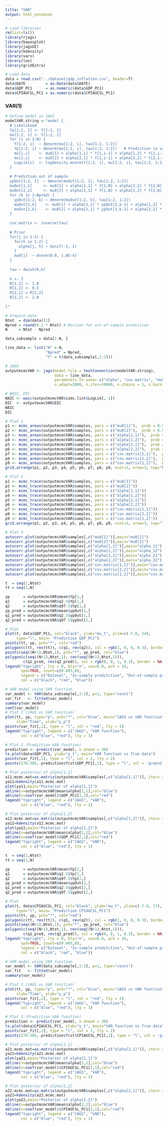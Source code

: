 ```yaml
---
title: "VAR"
output: html_notebook
---
```


```r
# Load libraries
rm(list=ls())
library(rjags)
library(bayesplot)
library(jagsUI)
library(kdensity)
library(vars)
library(loo)
library(gridExtra)
```

```r
# Load data
data = read.csv("../dataset/gdp_inflation.csv", header=T)
data$DATE         = as.Date(data$DATE)
data$GDP_PC1      = as.numeric(data$GDP_PC1)
data$CPIAUCSL_PC1 = as.numeric(data$CPIAUCSL_PC1)
```

### VAR(1)
```r
# Define model in JAGS
modelVAR.string <-"model {
  # Likelihood
  Yp[1:2, 1] <- Y[1:2, 1]
  mu[1:2, 1] <- Y[1:2, 1]
  for (i in 2:N) {
    Y[1:2, i]  ~ dmnorm(mu[1:2, i], tau[1:2, 1:2])
    Yp[1:2, i] ~ dmnorm(mu[1:2, i], tau[1:2, 1:2])   # Prediction in sample 
    mu[1,i]    <- mu0[1] + alpha[1,1] * Y[1,i-1] + alpha[1,2] * Y[2,i-1]
    mu[2,i]    <- mu0[2] + alpha[2,1] * Y[1,i-1] + alpha[2,2] * Y[2,i-1]
    LogLik[i]  <- logdensity.mnorm(Y[1:2, i], mu[1:2, i], tau[1:2, 1:2])
  }
  
  # Prediction out of sample 
  ypOut[1:2, 1]  ~ dmnorm(muOut[1:2, 1], tau[1:2, 1:2])
  muOut[1,1]     <- mu0[1] + alpha[1,1] * Y[1,N] + alpha[1,2] * Y[2,N]
  muOut[2,1]     <- mu0[2] + alpha[2,1] * Y[1,N] + alpha[2,2] * Y[2,N]
  for (k in 2:Npred) {
    ypOut[1:2, k] ~ dmnorm(muOut[1:2, k], tau[1:2, 1:2])
    muOut[1,k]    <- mu0[1] + alpha[1,1] * ypOut[1,k-1] + alpha[1,2] * ypOut[2,k-1]
    muOut[2,k]    <- mu0[2] + alpha[2,1] * ypOut[1,k-1] + alpha[2,2] * ypOut[2,k-1]
  }
  
  cov.matrix <- inverse(tau)
  
  # Prior 
  for(j in 1:2) {
    for(h in 1:2) {
      alpha[j, h] ~ dunif(-1, 1)
    }
    mu0[j]  ~ dnorm(0.0, 1.0E-4)
  }
  
  tau ~ dwish(R,k)
  
  k <- 3
  R[1,1] <- 1.0
  R[1,2] <- 0.5
  R[2,1] = R[1,2]
  R[2,2] <- 1.0
  
}"
```

```r
# Prepare data
Ntot  = dim(data)[1]
Npred = round(0.1 * Ntot) # Horizon for out-of-sample prediction
N     = Ntot - Npred

data_subsample = data[1:N, ]

line_data <- list("N" = N,
                  "Npred" = Npred,
                  "Y" = t(data_subsample[,2:3]))

# JAGS
outputmcmcVAR <- jags(model.file = textConnection(modelVAR.string),
                      data = line_data,
                      parameters.to.save= c("alpha", "cov.matrix", "mu0", "Yp", "ypOut", "LogLik"), 
                      n.adapt=1000, n.iter=10000, n.chains = 1, n.burnin = 1000)
```

```r
# WAIC, DIC
WAIC <- waic(outputmcmcVAR$sims.list$LogLik[,-1])
DIC  <- outputmcmcVAR$DIC
WAIC
DIC
```

```r
# Plot 1
p1 <- mcmc_areas(outputmcmcVAR$samples, pars = c("mu0[1]"),  prob = 0.95)
p2 <- mcmc_areas(outputmcmcVAR$samples, pars = c("mu0[2]"),  prob = 0.95)
p3 <- mcmc_areas(outputmcmcVAR$samples, pars = c("alpha[1,1]"),  prob = 0.95)
p4 <- mcmc_areas(outputmcmcVAR$samples, pars = c("alpha[1,2]"),  prob = 0.95)
p5 <- mcmc_areas(outputmcmcVAR$samples, pars = c("alpha[2,1]"),  prob = 0.95)
p6 <- mcmc_areas(outputmcmcVAR$samples, pars = c("alpha[2,2]"),  prob = 0.95)
p7 <- mcmc_areas(outputmcmcVAR$samples, pars = c("cov.matrix[1,1]"),  prob = 0.95)
p8 <- mcmc_areas(outputmcmcVAR$samples, pars = c("cov.matrix[2,2]"),  prob = 0.95)
p9 <- mcmc_areas(outputmcmcVAR$samples, pars = c("cov.matrix[1,2]"),  prob = 0.95)
grid.arrange(p1, p2, p3, p4, p5, p6, p7, p8, p9, ncol=3, nrow=3, top="Posterior distributions")

# Plot 2
p1 <- mcmc_trace(outputmcmcVAR$samples, pars = c("mu0[1]"))
p2 <- mcmc_trace(outputmcmcVAR$samples, pars = c("mu0[2]"))
p3 <- mcmc_trace(outputmcmcVAR$samples, pars = c("alpha[1,1]"))
p4 <- mcmc_trace(outputmcmcVAR$samples, pars = c("alpha[1,2]"))
p5 <- mcmc_trace(outputmcmcVAR$samples, pars = c("alpha[2,1]"))
p6 <- mcmc_trace(outputmcmcVAR$samples, pars = c("alpha[2,2]"))
p7 <- mcmc_trace(outputmcmcVAR$samples, pars = c("cov.matrix[1,1]"))
p8 <- mcmc_trace(outputmcmcVAR$samples, pars = c("cov.matrix[2,2]"))
p9 <- mcmc_trace(outputmcmcVAR$samples, pars = c("cov.matrix[1,2]"))
grid.arrange(p1, p2, p3, p4, p5, p6, p7, p8, p9, ncol=3, nrow=3, top="Trace plots")

# Plot 3
autocorr.plot(outputmcmcVAR$samples[,c("mu0[1]")],main="mu0[1]")
autocorr.plot(outputmcmcVAR$samples[,c("mu0[2]")],main="mu0[2]")
autocorr.plot(outputmcmcVAR$samples[,c("alpha[1,1]")],main="alpha_11")
autocorr.plot(outputmcmcVAR$samples[,c("alpha[1,2]")],main="alpha_12")
autocorr.plot(outputmcmcVAR$samples[,c("alpha[2,1]")],main="alpha_21")
autocorr.plot(outputmcmcVAR$samples[,c("alpha[2,2]")],main="alpha_22")
autocorr.plot(outputmcmcVAR$samples[,c("cov.matrix[1,1]")],main="cov.matrix_11")
autocorr.plot(outputmcmcVAR$samples[,c("cov.matrix[2,2]")],main="cov.matrix_22")
autocorr.plot(outputmcmcVAR$samples[,c("cov.matrix[1,2]")],main="cov.matrix_12")
```

```r
t  = seq(1,Ntot)
tt = seq(1,N)

yp      = outputmcmcVAR$mean$Yp[1,]
q1      = outputmcmcVAR$q2.5$Yp[1,]
q2      = outputmcmcVAR$q97.5$Yp[1,]
yp_pred = outputmcmcVAR$mean$ypOut[1,]
q1_pred = outputmcmcVAR$q2.5$ypOut[1,]
q2_pred = outputmcmcVAR$q97.5$ypOut[1,]

# Plot
plot(t, data$GDP_PC1, col="black", ylab="mu_t", ylim=c(-7.0, 24),
     type="l", main= "Prediction GDP_PC1")
points(tt, yp, pch="*", col="red")
polygon(c(tt, rev(tt)), c(q1, rev(q2)), col = rgb(1, 0, 0, 0.3), border = NA)
points(seq((N+1),Ntot,1), pch="*", yp_pred, col="blue")
polygon(c(seq((N+1),Ntot,1), rev(seq((N+1),Ntot,1))), 
        c(q1_pred, rev(q2_pred)), col = rgb(0, 0, 1, 0.3), border = NA)
legend("topright", lty = 0, bty="n", cex=0.8, pch = 19,
       xpd=TRUE, inset=c(0.005,0),
       legend = c("Dataset", "In-sample preditction", "Out-of-sample prediction"), 
       col = c("black", "red", "blue"))
```

```r
# VAR model using VAR function
var_model <- VAR(data_subsample[,2:3], p=1, type="const")
var_fit   <- fitted(var_model)
summary(var_model)
coef(var_model)
# Plot 1 (JAGS vs VAR function)
plot(tt, yp, type="p", pch="*", col="blue", main="JAGS vs VAR function",
     xlab="Time", ylab="y_p")
points(var_fit[,1], type = "l", col = "red", lty = 2)
legend("topright", legend = c("JAGS", "VAR function"),
       col = c("blue", "red"), lty = 1)

# Plot 2 (Prediction VAR function)
prediction <- predict(var_model, n.ahead = 30)
ts.plot(data$GDP_PC1, ylab="y_t", main="VAR function vs True data")
points(var_fit[,1], type = "l", col = 2, lty = 2)
points(276:305, prediction$fcst$GDP_PC1[,1], type = "l", col = 'green2', lty = 2)

# Plot posterior of alpha[1,1]
a11.mcmc.mat=as.matrix(outputmcmcVAR$samples[,c("alpha[1,1]")], iters = FALSE)
ya11=kdensity(a11.mcmc.mat)
plot(ya11,main="Posterior of alpha[1,1]")
abline(v=outputmcmcVAR$mean$alpha[1,1],col="blue")
abline(v=coef(var_model)$GDP_PC1[1,1],col="red")
legend("topright", legend = c("JAGS", "VAR"),
       col = c("blue", "red"), lty = 1)

# Plot posterior of alpha[1,2]
a12.mcmc.mat=as.matrix(outputmcmcVAR$samples[,c("alpha[1,2]")], iters = FALSE)
ya12=kdensity(a12.mcmc.mat)
plot(ya12,main="Posterior of alpha[1,2]")
abline(v=outputmcmcVAR$mean$alpha[1,2],col="blue")
abline(v=coef(var_model)$GDP_PC1[2,1],col="red")
legend("topright", legend = c("JAGS", "VAR"),
       col = c("blue", "red"), lty = 1)

```

```r
t  = seq(1,Ntot)
tt = seq(1,N)

yp      = outputmcmcVAR$mean$Yp[2,]
q1      = outputmcmcVAR$q2.5$Yp[2,]
q2      = outputmcmcVAR$q97.5$Yp[2,]
yp_pred = outputmcmcVAR$mean$ypOut[2,]
q1_pred = outputmcmcVAR$q2.5$ypOut[2,]
q2_pred = outputmcmcVAR$q97.5$ypOut[2,]

# Plot
plot(t, data$CPIAUCSL_PC1, col="black", ylab="mu_t", ylim=c(-7.0, 17),
     type="l", main= "Prediction CPIAUCSL_PC1")
points(tt, yp, pch="*", col="red")
polygon(c(tt, rev(tt)), c(q1, rev(q2)), col = rgb(1, 0, 0, 0.3), border = NA)
points(seq((N+1),Ntot,1), pch="*", yp_pred, col="blue")
polygon(c(seq((N+1),Ntot,1), rev(seq((N+1),Ntot,1))), 
        c(q1_pred, rev(q2_pred)), col = rgb(0, 0, 1, 0.3), border = NA)
legend("topright", lty = 0, bty="n", cex=0.8, pch = 19,
       xpd=TRUE, inset=c(0.005,0),
       legend = c("Dataset", "In-sample preditction", "Out-of-sample prediction"), 
       col = c("black", "red", "blue"))
```

```r
# VAR model using VAR function
var_model <- VAR(data_subsample[,2:3], p=1, type="const")
var_fit   <- fitted(var_model)
summary(var_model)

# Plot 1 (JAGS vs VAR function)
plot(tt, yp, type="p", pch="*", col="blue", main="JAGS vs VAR function",
     xlab="Time", ylab="y_p")
points(var_fit[,2], type = "l", col = "red", lty = 2)
legend("topright", legend = c("JAGS", "VAR function"),
       col = c("blue", "red"), lty = 1)

# Plot 2 (Prediction VAR function)
prediction <- predict(var_model, n.ahead = 30)
ts.plot(data$CPIAUCSL_PC1, ylab="y_t", main="VAR function vs True data")
points(var_fit[,2], type = "l", col = 2, lty = 2)
points(276:305, prediction$fcst$CPIAUCSL_PC1[,1], type = "l", col = 'green2', lty = 2)

# Plot posterior of alpha[2,1]
a21.mcmc.mat=as.matrix(outputmcmcVAR$samples[,c("alpha[2,1]")], iters = FALSE)
ya21=kdensity(a21.mcmc.mat)
plot(ya21,main="Posterior of alpha[2,1]")
abline(v=outputmcmcVAR$mean$alpha[2,1],col="blue")
abline(v=coef(var_model)$CPIAUCSL_PC1[1,1],col="red")
legend("topright", legend = c("JAGS", "VAR"),
       col = c("blue", "red"), lty = 1)

# Plot posterior of alpha[2,2]
a22.mcmc.mat=as.matrix(outputmcmcVAR$samples[,c("alpha[2,2]")], iters = FALSE)
ya22=kdensity(a22.mcmc.mat)
plot(ya22,main="Posterior of alpha[2,2]")
abline(v=outputmcmcVAR$mean$alpha[2,2],col="blue")
abline(v=coef(var_model)$CPIAUCSL_PC1[2,1],col="red")
legend("topright", legend = c("JAGS", "VAR"),
       col = c("blue", "red"), lty = 1)
```
